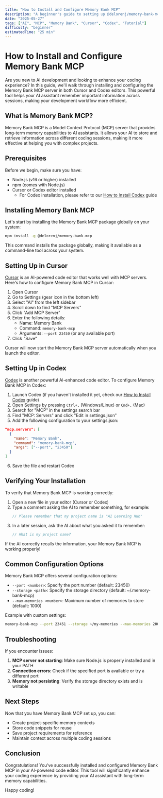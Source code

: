 ```yaml
---
title: "How to Install and Configure Memory Bank MCP"
description: "A beginner's guide to setting up @delorenj/memory-bank-mcp in Cursor and Codex"
date: "2025-05-27"
tags: ["AI", "MCP", "Memory Bank", "Cursor", "Codex", "Tutorial"]
difficulty: "beginner"
estimatedTime: "25 min"
---
```


# How to Install and Configure Memory Bank MCP

Are you new to AI development and looking to enhance your coding experience? In this guide, we'll walk through installing and configuring the Memory Bank MCP server in both Cursor and Codex editors. This powerful tool helps your AI assistant remember important information across sessions, making your development workflow more efficient.

## What is Memory Bank MCP?

Memory Bank MCP is a Model Context Protocol (MCP) server that provides long-term memory capabilities to AI assistants. It allows your AI to store and retrieve information across different coding sessions, making it more effective at helping you with complex projects.

## Prerequisites

Before we begin, make sure you have:

- Node.js (v16 or higher) installed
- npm (comes with Node.js)
- Cursor or Codex editor installed
  - For Codex installation, please refer to our [How to Install Codex](./how-to-install-codex.mdx) guide

## Installing Memory Bank MCP

Let's start by installing the Memory Bank MCP package globally on your system:

```bash
npm install -g @delorenj/memory-bank-mcp
```

This command installs the package globally, making it available as a command-line tool across your system.

## Setting Up in Cursor

[Cursor](https://cursor.sh/) is an AI-powered code editor that works well with MCP servers. Here's how to configure Memory Bank MCP in Cursor:

1. Open Cursor
2. Go to Settings (gear icon in the bottom left)
3. Select "AI" from the left sidebar
4. Scroll down to find "MCP Servers"
5. Click "Add MCP Server"
6. Enter the following details:
   - Name: Memory Bank
   - Command: `memory-bank-mcp`
   - Arguments: `--port 23450` (or any available port)
7. Click "Save"

Cursor will now start the Memory Bank MCP server automatically when you launch the editor.

## Setting Up in Codex

[Codex](https://github.com/microsoft/codex) is another powerful AI-enhanced code editor. To configure Memory Bank MCP in Codex:

1. Launch Codex (if you haven't installed it yet, check our [How to Install Codex](./how-to-install-codex.mdx) guide)
2. Open Settings by pressing `Ctrl+,` (Windows/Linux) or `Cmd+,` (Mac)
3. Search for "MCP" in the settings search bar
4. Find "MCP: Servers" and click "Edit in settings.json"
5. Add the following configuration to your settings.json:

```json
"mcp.servers": [
  {
    "name": "Memory Bank",
    "command": "memory-bank-mcp",
    "args": ["--port", "23450"]
  }
]
```

6. Save the file and restart Codex

## Verifying Your Installation

To verify that Memory Bank MCP is working correctly:

1. Open a new file in your editor (Cursor or Codex)
2. Type a comment asking the AI to remember something, for example:
   ```javascript
   // Please remember that my project name is "AI Learning Hub"
   ```
3. In a later session, ask the AI about what you asked it to remember:
   ```javascript
   // What is my project name?
   ```

If the AI correctly recalls the information, your Memory Bank MCP is working properly!

## Common Configuration Options

Memory Bank MCP offers several configuration options:

- `--port <number>`: Specify the port number (default: 23450)
- `--storage <path>`: Specify the storage directory (default: ~/.memory-bank-mcp)
- `--max-memories <number>`: Maximum number of memories to store (default: 1000)

Example with custom settings:

```bash
memory-bank-mcp --port 23451 --storage ~/my-memories --max-memories 2000
```

## Troubleshooting

If you encounter issues:

1. **MCP server not starting**: Make sure Node.js is properly installed and in your PATH
2. **Connection errors**: Check if the specified port is available or try a different port
3. **Memory not persisting**: Verify the storage directory exists and is writable

## Next Steps

Now that you have Memory Bank MCP set up, you can:

- Create project-specific memory contexts
- Store code snippets for reuse
- Save project requirements for reference
- Maintain context across multiple coding sessions

## Conclusion

Congratulations! You've successfully installed and configured Memory Bank MCP in your AI-powered code editor. This tool will significantly enhance your coding experience by providing your AI assistant with long-term memory capabilities.

Happy coding!
